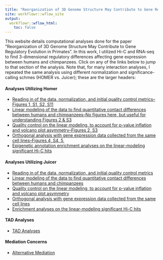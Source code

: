 ```yaml
---
title: "Reorganization of 3D Genome Structure May Contribute to Gene Regulatory Evolution in Primates"
site: workflowr::wflow_site
output:
  workflowr::wflow_html:
    toc: false
---
```


This website details computational analyses done for the paper "Reorganization of 3D Genome Structure May Contribute to Gene Regulatory Evolution in Primates". In this work, I utilized Hi-C and RNA-seq to find 3-dimensional regulatory differences affecting gene expression between humans and chimpanzees. Click on any of the links below to jump to that section of the analysis. Note that, for many interaction analyses, I repeated the same analysis using different normalization and significance-calling schmes (HOMER vs. Juicer); these are the larger headers:

#### Analyses Utilizing Homer
*  [Reading in of the data, normalization, and initial quality control metrics--Figures 1, S1, S2, S11](initial_QC.html)
*  [Linear modeling of the data to find quantitative contact differences between humans and chimpanzees--No figures here, but useful for understanding Figures 2 & S3 ](linear_modeling.html)
*  [Quality control on the linear modeling, to account for p-value inflation and volcano plot asymmetry--Figures 2, S3](linear_modeling_QC.html)
*  [Orthogonal analysis with gene expression data collected from the same cell lines--Figures 4, S4, 5, ](gene_expression.html)
*  [Epigenetic annotation enrichment analyses on the linear-modeling significant Hi-C hits](enrichment.html)

#### Analyses Utilizing Juicer
*  [Reading in of the data, normalization, and initial quality control metrics](juicer_initial_QC.html)
*  [Linear modeling of the data to find quantitative contact differences between humans and chimpanzees](juicer_linear_modeling.html)
*  [Quality control on the linear modeling, to account for p-value inflation and volcano plot asymmetry](juicer_linear_modeling_QC.html)
*  [Orthogonal analysis with gene expression data collected from the same cell lines](juicer_gene_expression.html)
*  [Enrichment analyses on the linear-modeling significant Hi-C hits](juicer_enrichment.html)

#### TAD Analyses
*  [TAD Analyses](TADs.html)

#### Mediation Concerns
*  [Alternative Mediation](alt_mediation.html)